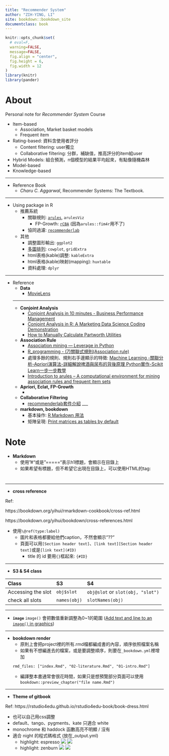 ```yaml
--- 
title: "Recommender System"
author: "ZIH-YING, LI"
site: bookdown::bookdown_site
documentclass: book
---
```


```r
knitr::opts_chunk$set(
  # eval=F,
  warning=FALSE,
  message=FALSE,
  fig.align = "center",
  fig.height = 6,
  fig.width = 12
)
library(knitr)
library(pander)
```

# About {-}

Personal note for *Recommender System* Course

* Item-based
  * Association, Market basket models
  * Frequent item
* Rating-based: 資料含使用者評分
  * Content filtering: user獨立
  * Collaborative filtering: 分群，補缺值，推高評分的item給user
* Hybrid Models: 組合預測，n個模型的結果平均起來，有點像隨機森林
* Model-based
* Knowledge-based

___

* Reference Book
  * *Charu C. Aggarwal*, Recommender Systems: The Textbook.

___

* Using package in R
  * 推薦系統
    * 關聯規則: [`arules`](https://cran.r-project.org/web/packages/arules/arules.pdf), `arulesViz`
      * FP-Growth: [`rCBA`](https://search.r-project.org/CRAN/refmans/rCBA/html/fpgrowth.html) (因為`arules::fim4r`用不了)
    * 協同過濾: [`recommenderlab`](https://cran.r-project.org/web/packages/recommenderlab/recommenderlab.pdf)
  * 其他
    * 調整圖形輸出: `ggplot2`
    * [多圖排列](https://cran.r-project.org/web/packages/egg/vignettes/Ecosystem.html): `cowplot`, `gridExtra`
    * html表格(kable)調整: `kableExtra`
    * html表格(kable)映射(mapping): `huxtable`
    * 資料處理: `dplyr`

___

* Reference
  * **Data**
    * [MovieLens](https://grouplens.org/datasets/movielens/)

  ___

  * **Conjoint Analysis**
    * [Conjoint Analysis in 10 minutes - Business Performance Management](https://www.youtube.com/watch?v=yiRNcHU2ZGU)
    * [Conjoint Analysis in R: A Marketing Data Science Coding Demonstration](https://www.data-mania.com/blog/conjoint-analysis-in-r/)
    * [How to Manually Calculate Partworth Utilities](https://conjointly.com/guides/how-to-calculate-partworth-utilities/)
    
  * **Association Rule**
    * [Association mining — Leverage in Python](https://medium.com/@24littledino/association-mining-leverage-in-python-86b0e476edeb)
    * [R_programming - (7)關聯式規則(Association rule)](https://rpubs.com/allan811118/R_programming_07)
    * 處理多餘的規則、規則右手邊顯示的特徵: [Machine Learning -關聯分析-Apriori演算法-詳細解說啤酒與尿布的背後原理 Python實作-Scikit Learn一步一步教學](https://chwang12341.medium.com/machine-learning-%E9%97%9C%E8%81%AF%E5%88%86%E6%9E%90-apriori%E6%BC%94%E7%AE%97%E6%B3%95-%E8%A9%B3%E7%B4%B0%E8%A7%A3%E8%AA%AA%E5%95%A4%E9%85%92%E8%88%87%E5%B0%BF%E5%B8%83%E7%9A%84%E8%83%8C%E5%BE%8C%E5%8E%9F%E7%90%86-python%E5%AF%A6%E4%BD%9C-scikit-learn%E4%B8%80%E6%AD%A5%E4%B8%80%E6%AD%A5%E6%95%99%E5%AD%B8-76b7778f8f34)
    * [Introduction to arules – A computational environment for mining association rules and frequent item sets](https://cran.r-project.org/web/packages/arules/vignettes/arules.pdf)
    
  * **Apriori, Eclat, FP-Growth**
    * []()
  
  * **Collaborative Filtering**
    * [recommenderlab套件介紹](https://hackmd.io/@ritatang242/r_recommenderlab)
  ___

  * **markdown, bookdown**
    * 基本操作: [R Markdown 用法](https://andrewwang.rbind.io/post/2019-10-10-intr-rmd/)
    * 矩陣呈現: [Print matrices as tables by default](https://github.com/yihui/knitr/issues/484)

# Note {-}
* **Markdown**
  * 使用"#"或是"====="表示h1標題，會顯示在目錄上
  * 如果希望有標題，但不希望它出現在目錄上，可以使用HTML的tag: <h1></h1>

___

* **cross reference**

Ref: 

https://bookdown.org/yihui/rmarkdown-cookbook/cross-ref.html

https://bookdown.org/yihui/bookdown/cross-references.html

* 使用`\@ref(type:label)`
  * 圖片和表格都要給他們caption，不然會顯示"??"
  * 頁面可以用`[Section header text]`、`[link text][Section header text]`或是`[link text](#ID)`
    * title 的 id 要用`{}`框起來: `{#ID}`

___

* **S3 & S4 class**

|Class|S3|S4|
|:-|:-|:-|
|Accessing the slot|`obj$slot`|`obj@slot` or `slot(obj, "slot")`|
|check all slots|`names(obj)`|`slotNames(obj)`|

___

* **`image`**
  `image()` 會把數值重新調整為0~1的範圍 ([Add text and line to an `image()` in graphics](https://stackoverflow.com/questions/30246467/add-text-and-line-to-an-image-in-graphics))

___

* **bookdown render**
  * 原則上會把project裡的所有.rmd檔都編成書的內容，順序依照檔案名稱
  * 如果有不想編進去的檔案，或是要調整順序，則要在`_bookdown.yml`裡增加
  ```
  rmd_files: ["index.Rmd", "02-literature.Rmd", "01-intro.Rmd"]
  ```
  * 編譯整本書通常會很花時間，如果只是想預覽部分頁面可以使用
  `bookdown::preview_chapter("file name.Rmd")`

___

* **Theme of gitbook**

Ref: https://rstudio4edu.github.io/rstudio4edu-book/book-dress.html

* 也可以自己用css調整
* default、tango、pygments、kate 只適合 white
* monochrome 和 haddock 函數高亮不明顯 / 沒有
* 適合 night 的程式碼格式 (放在_output.yml)
  * highlight: espresso
    ![](www/style1.png)
    ![](www/style1-1.png)
  * highlight: zenburn
    ![](www/style2.png)
    ![](www/style2-1.png)

